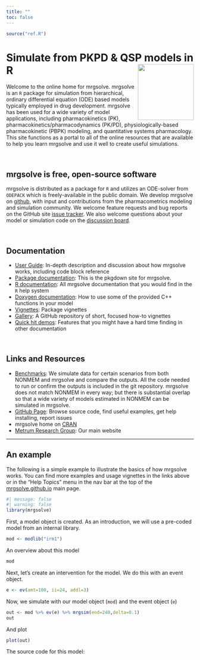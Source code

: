 ```yaml
---
title: ""
toc: false
---
```


```r
source("ref.R")
```

# <font class=mrgg>Simulate from PKPD & QSP models in R</font> <img src="MRG-Solve-Hex.png" align="right" width="150"></img>

Welcome to the online home for mrgsolve. mrgsolve is an `R` package for
simulation from hierarchical, ordinary  differential equation (ODE) based 
models typically employed in drug development. mrgsolve has been used for a 
wide variety of model applications, including pharmacokinetics (PK), 
pharmacokinetics/pharmacodynamics (PK/PD), physiologically-based pharmacokinetic
(PBPK) modeling, and quantitative systems pharmacology. This site functions as 
a portal to all of the online resources  that are available to help you learn 
mrgsolve and use it well to create useful simulations. 


<br>

## mrgsolve is free, open-source software
mrgsolve is distributed as a package for `R` and utilizes an ODE-solver from 
`ODEPACK` which is freely-available in the public domain.  We develop mrgsolve 
on [github](http://www.github.com/metrumresearchgroup/mrgsolve), with input and 
contributions from the pharmacometrics modeling and simulation community.  We 
welcome feature requests and bug reports on the GitHub site [issue
tracker](http://www.github.com/metrumresearchgroup/mrgsolve/issues). We also
welcome questions about your model or simulation code on the 
[discussion board](https://github.com/metrumresearchgroup/mrgsolve/discussions).

<br>

## Documentation
* [User Guide](http://mrgsolve.org/user_guide): In-depth description and 
  discussion about how mrgsolve works, including code block reference
* [Package documentation](http://mrgsolve.org/docs/): This is the 
  pkgdown site for mrgsolve.
* [R documentation](http://mrgsolve.org/docs/reference): All mrgsolve 
  documentation that you would find in the `R` help system
* [Doxygen documentation](http://mrgsolve.org/doxygen): How to use some 
  of the provided C++ functions in your model
* [Vignettes](http://mrgsolve.org/vignettes): Package vignettes
* [Gallery](http://github.com/mrgsolve/gallery): A GitHub repository of short, 
  focused how-to vignettes
* [Quick hit demos](http://mrgsolve.org/vignettes/quick.html): Features
that you might have a hard time finding in other documentation

<br>

## Links and Resources
* [Benchmarks](http://github.com/mrgsolve/nmtests#readme): We simulate data for 
  certain scenarios from both NONMEM and mrgsolve and compare the outputs. 
  All the code needed to run or confirm the outputs is included in the git 
  repository. mrgsolve does not match NONMEM in every way; but there is 
  substantial overlap so that a wide variety of models estimated in NONMEM
  can be simulated in mrgsolve. 
* [GitHub Page](http://www.github.com/metrumresearchgroup/mrgsolve): Browse 
  source code, find useful examples, get help installing, report issues
* mrgsolve home on [CRAN](https://CRAN.R-project.org/package=mrgsolve)
* [Metrum Research Group](http://metrumrg.com): Our main website

<hr>

## An example

The following is a simple example to illustrate the basics of how mrgsolve 
works.  You can find more examples and usage vignettes in the links above or in 
the "Help Topics" menu in the nav bar at the top of the
[mrgsolve.github.io](https://mrgsolve.github.io) main page.



```r
#| message: false
#| warning: false
library(mrgsolve)
```

First, a model object is created.  As an introduction, we will use a pre-coded
model from an internal library.

```r
mod <- modlib("irm1")
```

An overview about this model

```r
mod
```

Next, let's create an intervention for the model.  We do this with an event
object.

```r
e <- ev(amt=100, ii=24, addl=3)
```

Now, we simulate with our model object (`mod`) and the event object (`e`)

```r
out <- mod %>% ev(e) %>% mrgsim(end=240,delta=0.1)
out
```

And plot

```r
plot(out)  
```


The source code for this model:

```c

```
